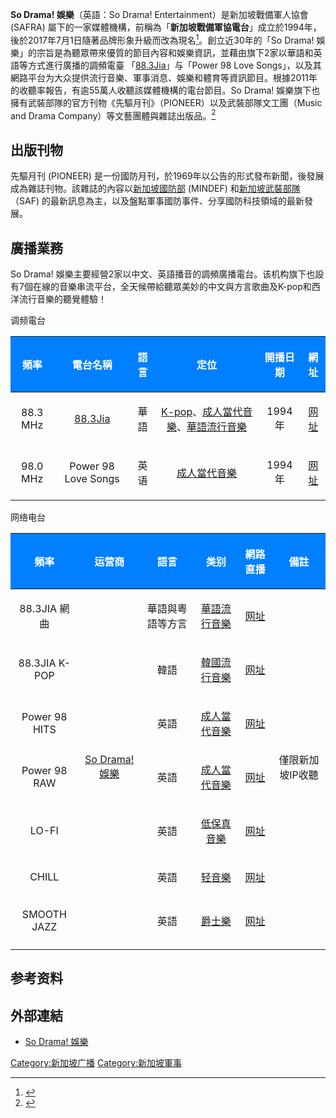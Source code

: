 {{Infobox company
| company_name = So Drama! 娛樂（So Drama! Entertainment）
| company_logo = 
| company_type = 私人有限公司
| traded_as = 
| foundation = 1994年5月6日
| location = 5 Depot Road, Defence Technology Tower B, #12-04, Singapore, Singapore 109681
| industry = 报刊出版，广播电视
| products = 报刊，广播
| num_employees = 51-200 
| homepage = https://sodrama.sg/
| owner = 战备军人协会
}}
''' So Drama! 娛樂'''（英語：So Drama! Entertainment）是新加坡戰備軍人協會 (SAFRA) 屬下的一家媒體機構，前稱為「'''新加坡戰備軍協電台'''」成立於1994年，後於2017年7月1日隨著品牌形象升級而改為現名<ref>{{Cite web |url=https://www.facebook.com/883jiafm/videos/10155477160789136/ |title=存档副本 |accessdate=2017-12-05 |archive-date=2019-02-17 |archive-url=https://web.archive.org/web/20190217232042/https://www.facebook.com/883jiafm/videos/10155477160789136/ |dead-url=no }}</ref>。創立近30年的「So Drama! 娛樂」的宗旨是為聽眾帶來優質的節目內容和娛樂資訊，並藉由旗下2家以華語和英語等方式進行廣播的調頻電臺 「[[88.3Jia|88.3Jia]]」与「Power 98 Love Songs」，以及其網路平台为大众提供流行音樂、軍事消息、娛樂和體育等資訊節目。根據2011年的收聽率報告，有逾55萬人收聽該媒體機構的電台節目。So Drama! 娛樂旗下也擁有武裝部隊的官方刊物《先驅月刊》（PIONEER）以及武裝部隊文工團（Music and Drama Company）等文藝團體與雜誌出版品。<ref>{{Cite web |url=https://www.sodrama.sg/#aboutsde |title=存档副本 |access-date=2020-09-26 |archive-date=2020-05-11 |archive-url=https://web.archive.org/web/20200511162819/https://www.sodrama.sg/#aboutsde }}</ref>

== 出版刊物 ==
先驅月刊 (PIONEER) 是一份國防月刊，於1969年以公告的形式發布新聞，後發展成為雜誌刊物。該雜誌的內容以[[新加坡国防部|新加坡國防部]] (MINDEF) 和[[新加坡武裝部隊|新加坡武裝部隊]] （SAF) 的最新訊息為主，以及盤點軍事國防事件、分享國防科技領域的最新發展。

== 廣播業務 ==
So Drama! 娛樂主要經營2家以中文、英語播音的調頻廣播電台。该机构旗下也設有7個在線的音樂串流平台，全天候帶給聽眾美妙的中文與方言歌曲及K-pop和西洋流行音樂的聽覺體驗！
;调频電台
{|class="wikitable"
!style="background: #007FFF; color:white" align="center"|頻率
!style="background: #007FFF; color:white" align="center"|電台名稱
!style="background: #007FFF; color:white" align="center"|語言
!style="background: #007FFF; color:white" align="center"|定位
!style="background: #007FFF; color:white" align="center"|開播日期
!style="background: #007FFF; color:white" align="center"|網址
|-
|88.3 MHz||[[88.3Jia|88.3Jia]]||華語||[[韓國流行音樂|K-pop]]、[[成人當代音樂|成人當代音樂]]、[[華語流行音樂|華語流行音樂]]||1994年||[https://www.camokakis.sg/883jia/ 网址]
|-
|98.0 MHz||Power 98 Love Songs||英语||[[成人當代音樂|成人當代音樂]]||1994年||[https://www.camokakis.sg/883jia/ 网址]
|}


;网络电台
{|class="wikitable"
!style="background: #007FFF; color:white" align="center"|頻率
!style="background: #007FFF; color:white" align="center"|运营商
!style="background: #007FFF; color:white" align="center"|語言
!style="background: #007FFF; color:white" align="center"|类别
!style="background: #007FFF; color:white" align="center"|網路直播
!style="background: #007FFF; color:white" align="center"|備註
|-
|88.3JIA 網曲||rowspan="7"|[[So_Drama!_娛樂|So Drama! 娛樂]]||華語與粵語等方言||[[華語流行音樂|華語流行音樂]]||[https://www.camokakis.sg/883jia/ 网址]||rowspan="7"|僅限新加坡IP收聽
|-
|88.3JIA K-POP||韓語||[[韓國流行音樂|韓國流行音樂]]||[https://www.camokakis.sg/883jia/ 网址]
|-
|Power 98 HITS||英語 || [[成人當代音樂|成人當代音樂]]||[https://www.camokakis.sg/883jia/ 网址]
|-
|Power 98 RAW||英語 || [[成人當代音樂|成人當代音樂]]||[https://www.camokakis.sg/883jia/ 网址] 
|-
|LO-FI||英語 || [[低保真音樂|低保真音樂]]||[https://www.camokakis.sg/883jia/ 网址] 
|-
|CHILL||英語 || [[轻音樂|轻音樂]]||[https://www.camokakis.sg/883jia/ 网址]
|-
|SMOOTH JAZZ||英語 || [[爵士樂|爵士樂]]||[https://www.camokakis.sg/883jia/ 网址] 
|-
|}

==参考资料==
{{reflist}}

==外部連結==
*[https://www.sodrama.sg So Drama! 娛樂]{{Wayback|url=https://www.sodrama.sg/ |date=20200511162819 }}

{{新加坡廣播電台}}
{{新加坡華語廣播電台}}

[[Category:新加坡广播|Category:新加坡广播]]
[[Category:新加坡軍事|Category:新加坡軍事]]